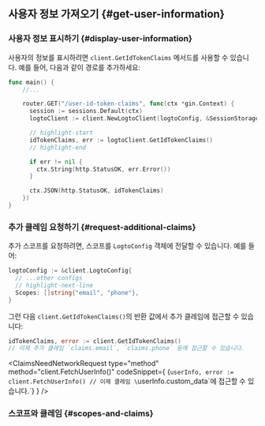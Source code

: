 

## 사용자 정보 가져오기 \{#get-user-information}

### 사용자 정보 표시하기 \{#display-user-information}

사용자의 정보를 표시하려면 `client.GetIdTokenClaims` 메서드를 사용할 수 있습니다. 예를 들어, 다음과 같이 경로를 추가하세요:

```go title="main.go"
func main() {
    //...

    router.GET("/user-id-token-claims", func(ctx *gin.Context) {
      session := sessions.Default(ctx)
      logtoClient := client.NewLogtoClient(logtoConfig, &SessionStorage{session: session})

      // highlight-start
      idTokenClaims, err := logtoClient.GetIdTokenClaims()
      // highlight-end

      if err != nil {
        ctx.String(http.StatusOK, err.Error())
      }

      ctx.JSON(http.StatusOK, idTokenClaims)
    })
}
```

### 추가 클레임 요청하기 \{#request-additional-claims}

<FindUserInfoMissing method="client.GetIdTokenClaims()" />

<ScopesAndClaimsIntroduction />

추가 스코프를 요청하려면, 스코프를 `LogtoConfig` 객체에 전달할 수 있습니다. 예를 들어:

```go title="main.go"
logtoConfig := &client.LogtoConfig{
  // ...other configs
  // highlight-next-line
  Scopes: []string{"email", "phone"},
}
```

그런 다음 `client.GetIdTokenClaims()`의 반환 값에서 추가 클레임에 접근할 수 있습니다:

```go
idTokenClaims, error := client.GetIdTokenClaims()
// 이제 추가 클레임 `claims.email`, `claims.phone` 등에 접근할 수 있습니다.
```

<ClaimsNeedNetworkRequest
  type="method"
  method="client.FetchUserInfo()"
  codeSnippet={
    <CodeBlock language="go">{`userInfo, error := client.FetchUserInfo()
// 이제 클레임 \`userInfo.custom_data\`에 접근할 수 있습니다.`}</CodeBlock>
  }
/>

### 스코프와 클레임 \{#scopes-and-claims}

<ScopesAndClaims />
